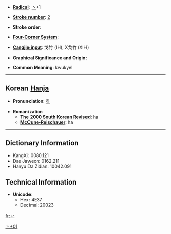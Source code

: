 * '''[[Wiktionary:Chinese radical index| Radical]]''': [[Wiktionary:Chinese radical index 丶|丶]]+1

* '''[[Wiktionary:Chinese total strokes index|Stroke number]]''': [[Wiktionary:Chinese total strokes index 2|2]]

* '''Stroke order''': 

* '''[[Wiktionary:Chinese four corner index|Four-Corner System]]''': 

* '''[[Wiktionary:Chinese Cangjie index|Cangjie input]]''': 戈竹 (IH), X戈竹 (XIH)

* '''Graphical Significance and Origin''': 

* '''Common Meaning''': kwukyel

----

== Korean [[Hanja]] ==

* '''Pronunciation''': [[하]]

* '''Romanization'''
** '''[[The 2000 South Korean Revised Romanization|The 2000 South Korean Revised]]''': ha
** '''[[McCune-Reischauer]]''': ha

----

== Dictionary Information ==

* KangXi: 0080.121
* Dae Jaweon: 0162.211
* Hanyu Da Zidian: 10042.091

== Technical Information ==

* '''Unicode''':
** Hex: 4E37
** Decimal: 20023

[[Category:Korean-only CJKV Characters|丶+01]]

[[fr:丷]]